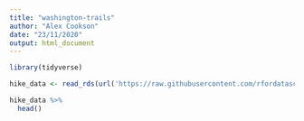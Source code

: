 ```yaml
---
title: "washington-trails"
author: "Alex Cookson"
date: "23/11/2020"
output: html_document
---
```


```r
library(tidyverse)

hike_data <- read_rds(url('https://raw.githubusercontent.com/rfordatascience/tidytuesday/master/data/2020/2020-11-24/hike_data.rds'))
```

```r
hike_data %>%
  head()
```



